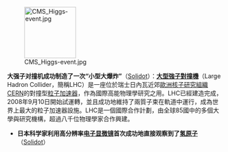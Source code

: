 [[File:CMS Higgs-event.jpg|120px|left]]

'''大强子对撞机成功制造了一次“小型大爆炸”'''（[http://science.solidot.org/science/10/11/09/0241204.shtml Solidot]）：'''[[大型強子對撞機]]'''（Large Hadron Collider，簡稱LHC）是一座位於瑞士日內瓦近郊[[歐洲核子研究組織]]CERN的對撞型[[粒子加速器]]，作為國際高能物理學研究之用。LHC已經建造完成，2008年9月10日開始試運轉，並且成功地維持了兩質子束在軌道中運行，成為世界上最大的粒子加速器設施。LHC是一個國際合作計劃，由全球85國中的多個大學與研究機構，超過八千位物理學家合作興建。

* '''日本科学家利用高分辨率[[电子显微镜]]首次成功地直接观察到了[[氢原子]]'''（[http://science.solidot.org/science/10/11/09/0514235.shtml Solidot]）